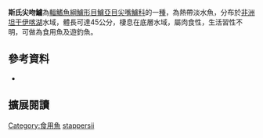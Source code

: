 {{Speciesbox
| name = 斯氏尖吻鱸
| image = 
| image_caption = 
| status = LC
| status_system = IUCN3.1
| genus = Lates
| species = stappersii
| authority = [[Boulenger|Boulenger]], 1914
| synonyms = *''Luciolates stappersii '',Boulenger, 1914 
*''Lucilotes stappersii '',Boulenger, 1914 
|}}

'''斯氏尖吻鱸'''為[[輻鰭魚綱|輻鰭魚綱]][[鱸形目|鱸形目]][[鱸亞目|鱸亞目]][[尖嘴鱸科|尖嘴鱸科]]的一[[種|種]]，為熱帶淡水魚，分布於[[非洲|非洲]][[坦干伊喀湖|坦干伊喀湖]]水域，體長可達45公分，棲息在底層水域，屬肉食性，生活習性不明，可做為食用魚及遊釣魚。
==參考資料==
*{{FishBase_species|genus=Lates|species=stappersii|year=2016|month=8}}

== 擴展閱讀 == 
{{refbegin}}
{{wikispecies-inline|Lates stappersii|斯氏尖吻鱸}}
{{refend}}
{{Taxonbar|from=Q5235171}}

[[Category:食用魚|Category:食用魚]]
[[Category:尖吻鱸屬|stappersii]]


{{魚類小作品}}